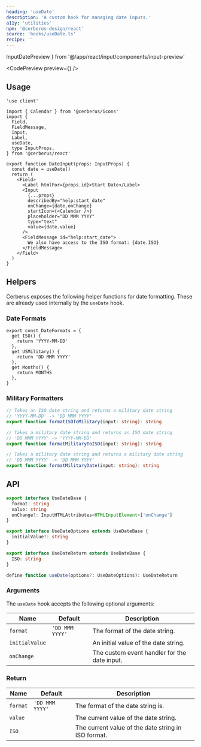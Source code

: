 ```yaml
---
heading: 'useDate'
description: 'A custom hook for managing date inputs.'
a11y: 'utilities'
npm: '@cerberus-design/react'
source: 'hooks/useDate.ts'
recipe: ''
---
```


  InputDatePreview
} from '@/app/react/input/components/input-preview'

<CodePreview preview={<InputDatePreview />} />

## Usage

```tsx title="form.tsx" {14}
'use client'

import { Calendar } from '@cerberus/icons'
import {
  Field,
  FieldMessage,
  Input,
  Label,
  useDate,
  type InputProps,
} from '@cerberus/react'

export function DateInput(props: InputProps) {
  const date = useDate()
  return (
    <Field>
      <Label htmlFor={props.id}>Start Date</Label>
      <Input
        {...props}
        describedBy="help:start_date"
        onChange={date.onChange}
        startIcon={<Calendar />}
        placeholder="DD MMM YYYY"
        type="text"
        value={date.value}
      />
      <FieldMessage id="help:start_date">
        We also have access to the ISO format: {date.ISO}
      </FieldMessage>
    </Field>
  )
}
```

## Helpers

Cerberus exposes the following helper functions for date formatting. These are already used internally by the `useDate` hook.

### Date Formats

```tsx title="General Usage"
export const DateFormats = {
  get ISO() {
    return 'YYYY-MM-DD'
  },
  get USMilitary() {
    return 'DD MMM YYYY'
  },
  get Months() {
    return MONTHS
  },
}
```

### Military Formatters

```ts
// Takes an ISO date string and returns a military date string
// 'YYYY-MM-DD' -> 'DD MMM YYYY'
export function formatISOToMilitary(input: string): string

// Takes a military date string and returns an ISO date string
// 'DD MMM YYYY' -> 'YYYY-MM-DD'
export function formatMilitaryToISO(input: string): string

// Takes a military date string and returns a military date string
// 'DD MMM YYYY' -> 'DD MMM YYYY'
export function formatMilitaryDate(input: string): string
```

## API

```ts showLineNumbers=false
export interface UseDateBase {
  format: string
  value: string
  onChange?: InputHTMLAttributes<HTMLInputElement>['onChange']
}

export interface UseDateOptions extends UseDateBase {
  initialValue?: string
}

export interface UseDateReturn extends UseDateBase {
  ISO: string
}

define function useDate(options?: UseDateOptions): UseDateReturn
```

### Arguments

The `useDate` hook accepts the following optional arguments:

| Name         | Default    | Description                                      |
| ------------ | ---------- | ------------------------------------------------ |
| `format`     | `'DD MMM YYYY'` | The format of the date string. |
| `initialValue` |        | An initial value of the date string. |
| `onChange`   |  | The custom event handler for the date input. |

### Return

| Name         | Default    | Description                                      |
| ------------ | ---------- | ------------------------------------------------ |
| `format`     | `'DD MMM YYYY'` | The format of the date string is. |
| `value`      |            | The current value of the date string. |
| `ISO`        |            | The current value of the date string in ISO format. |
